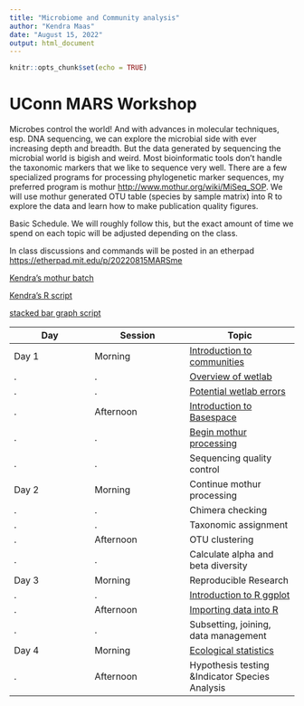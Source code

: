 ```yaml
---
title: "Microbiome and Community analysis"
author: "Kendra Maas"
date: "August 15, 2022"
output: html_document
---
```


```r
knitr::opts_chunk$set(echo = TRUE)
```
# UConn MARS Workshop 

Microbes control the world! And with advances in molecular techniques, esp. DNA sequencing, we can explore the microbial side with ever increasing depth and breadth. But the data generated by sequencing the microbial world is bigish and weird. Most bioinformatic tools don't handle the taxonomic markers that we like to sequence very well. There are a few specialized programs for processing phylogenetic marker sequences, my preferred program is mothur <http://www.mothur.org/wiki/MiSeq_SOP>. We will use mothur generated OTU table (species by sample matrix) into R to explore the data and learn how to make publication quality figures. 

Basic Schedule. We will roughly follow this, but the exact amount of time we spend on each topic will be adjusted depending on the class.

In class discussions and commands will be posted in an etherpad <https://etherpad.mit.edu/p/20220815MARSme>


[Kendra's mothur batch](https://github.com/krmaas/bioinformatics/blob/master/mothur.batch)

[Kendra's R script](https://github.com/krmaas/20191217MARSme/blob/master/initialDataAnalysis.R)

[stacked bar graph script](https://github.com/krmaas/20191217MARSme/blob/master/stackBar.R)



Day|Session|Topic
------|-------|--------
Day 1|Morning| [Introduction to communities](https://krmaas.github.io/20220815MARSme/intro.communities.html)
.|.|[Overview of wetlab](https://krmaas.github.io/20220815MARSme/introWetLab.html)
.|.|[Potential wetlab errors](https://krmaas.github.io/20220815MARSme/wetLabErrors.html)
.|Afternoon|[Introduction to Basespace](https://krmaas.github.io/20220815MARSme/intro.seq.analysis.html)
.|.|[Begin mothur processing](https://krmaas.github.io/20220815MARSme/mothur.cheatsheet.html)
.|.|Sequencing quality control
Day 2|Morning|Continue mothur processing
.|.|Chimera checking
.|.|Taxonomic assignment
.|Afternoon|OTU clustering
.|.|Calculate alpha and beta diversity
Day 3|Morning|Reproducible Research
.|.|[Introduction to R ggplot](https://krmaas.github.io/20220815MARSme/wsAug22/initial.mothur/introToggplot.R)
.|Afternoon|[Importing data into R](https://krmaas.github.io/20220815MARSme/wsAug22/initial.mothur/import.data.R)
.|.|Subsetting, joining, data management
Day 4|Morning|[Ecological statistics](https://krmaas.github.io/20220815MARSme/wsAug22/initial.mothur/alpha.beta.div.R)
.|Afternoon|Hypothesis testing &Indicator Species Analysis
